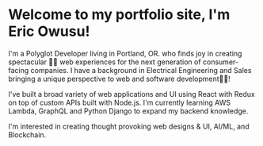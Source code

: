 # Welcome to my portfolio site, I'm Eric Owusu!

 I'm a Polyglot Developer living in Portland, OR. who finds joy in creating spectacular 🙌🏾 web experiences for the next generation of consumer-facing companies.  I have a background in Electrical Engineering and Sales bringing a unique perspective to web and software development✌🏾! 

I've built a broad variety of web applications and UI using React with Redux on top of custom APIs built with Node.js. I'm currently learning AWS Lambda, GraphQL and Python Django to expand my backend knowledge.

I'm interested in creating thought provoking web designs & UI, AI/ML, and Blockchain.
